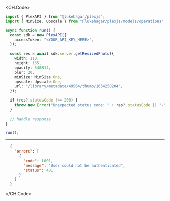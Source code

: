 
<CH.Code>
```typescript GetResizedPhoto.ts
import { PlexAPI } from "@lukehagar/plexjs";
import { MinSize, Upscale } from "@lukehagar/plexjs/models/operations";

async function run() {
  const sdk = new PlexAPI({
    accessToken: "<YOUR_API_KEY_HERE>",
  });

  const res = await sdk.server.getResizedPhoto({
    width: 110,
    height: 165,
    opacity: 548814,
    blur: 20,
    minSize: MinSize.One,
    upscale: Upscale.One,
    url: "/library/metadata/49564/thumb/1654258204",
  });

  if (res?.statusCode !== 200) {
    throw new Error("Unexpected status code: " + res?.statusCode || "-");
  }
  
  // handle response
}

run();
```
---

```json Example Response
  {
    "errors": [
      {
        "code": 1001,
        "message": "User could not be authenticated",
        "status": 401
      }
    ]
  }
```
</CH.Code>
